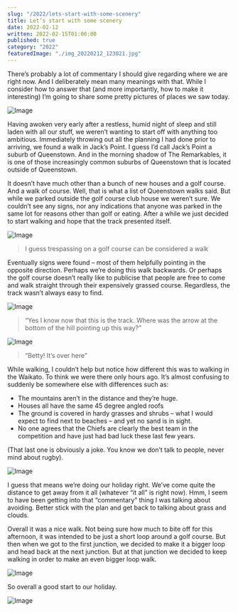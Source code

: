 ```yaml
---
slug: "/2022/lets-start-with-some-scenery"
title: Let’s start with some scenery
date: 2022-02-12
written: 2022-02-15T01:00:00
published: true
category: "2022"
featuredImage: "./img_20220212_123021.jpg"
---
```


There’s probably a lot of commentary I should give regarding where we are right now. And I deliberately mean many meanings with that. While I consider how to answer that (and more importantly, how to make it interesting) I’m going to share some pretty pictures of places we saw today.

![Image](img_20220212_121623.jpg)

Having awoken very early after a restless, humid night of sleep and still laden with all our stuff, we weren’t wanting to start off with anything too ambitious. Immediately throwing out all the planning I had done prior to arriving, we found a walk in Jack’s Point. I guess I’d call Jack’s Point a suburb of Queenstown. And in the morning shadow of The Remarkables, it is one of those increasingly common suburbs of Queenstown that is located outside of Queenstown.

It doesn’t have much other than a bunch of new houses and a golf course. And a walk of course. Well, that is what a list of Queenstown walks said. But while we parked outside the golf course club house we weren’t sure. We couldn’t see any signs, nor any indications that anyone was parked in the same lot for reasons other than golf or eating. After a while we just decided to start walking and hope that the track presented itself.

![Image](img_20220212_121604-1.jpg)

> I guess trespassing on a golf course can be considered a walk

Eventually signs were found – most of them helpfully pointing in the opposite direction. Perhaps we’re doing this walk backwards. Or perhaps the golf course doesn’t really like to publicise that people are free to come and walk straight through their expensively grassed course. Regardless, the track wasn’t always easy to find.

![Image](img_20220212_123021.jpg)

> “Yes I know now that this is the track. Where was the arrow at the bottom of the hill pointing up this way?”

![Image](img_20220212_122317.jpg)

> “Betty! It’s over here”

While walking, I couldn’t help but notice how different this was to walking in the Waikato. To think we were there only hours ago. It’s almost confusing to suddenly be somewhere else with differences such as:

* The mountains aren’t in the distance and they’re huge.
* Houses all have the same 45 degree angled roofs
* The ground is covered in hardy grasses and shrubs – what I would expect to find next to beaches – and yet no sand is in sight.
* No one agrees that the Chiefs are clearly the best team in the competition and have just had bad luck these last few years.

(That last one is obviously a joke. You know we don’t talk to people, never mind about rugby).

![Image](img_20220212_124254.jpg)

I guess that means we’re doing our holiday right. We’ve come quite the distance to get away from it all (whatever “it all” is right now). Hmm, I seem to have been getting into that “commentary” thing I was talking about avoiding. Better stick with the plan and get back to talking about grass and clouds.

Overall it was a nice walk. Not being sure how much to bite off for this afternoon, it was intended to be just a short loop around a golf course. But then when we got to the first junction, we decided to make it a bigger loop and head back at the next junction. But at that junction we decided to keep walking in order to make an even bigger loop walk.

![Image](img_20220212_122635.jpg)

So overall a good start to our holiday.

![Image](img_20220212_124351.jpg)